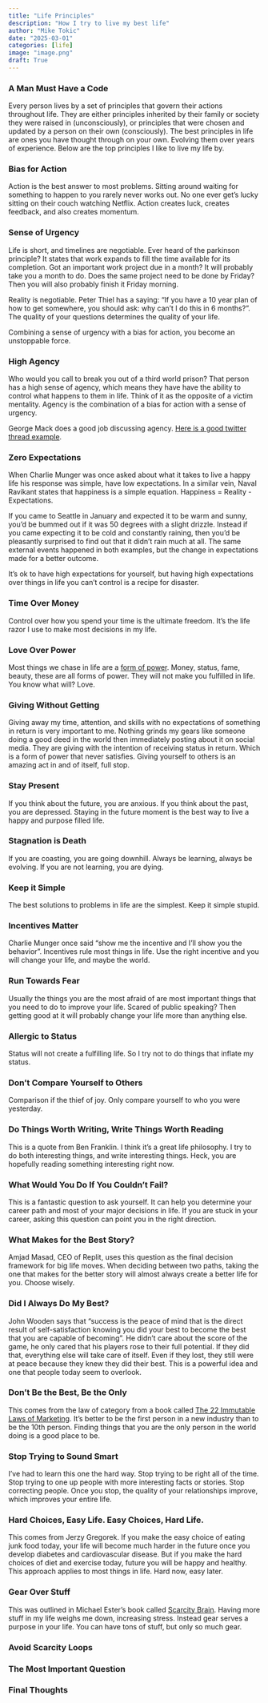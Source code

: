 ```yaml
---
title: "Life Principles"
description: "How I try to live my best life"
author: "Mike Tokic"
date: "2025-03-01"
categories: [life]
image: "image.png"
draft: True
---
```


### A Man Must Have a Code

Every person lives by a set of principles that govern their actions throughout life. They are either principles inherited by their family or society they were raised in (unconsciously), or principles that were chosen and updated by a person on their own (consciously). The best principles in life are ones you have thought through on your own. Evolving them over years of experience. Below are the top principles I like to live my life by.  

### Bias for Action

Action is the best answer to most problems. Sitting around waiting for something to happen to you rarely never works out. No one ever get's lucky sitting on their couch watching Netflix. Action creates luck, creates feedback, and also creates momentum. 

### Sense of Urgency

Life is short, and timelines are negotiable. Ever heard of the parkinson principle? It states that work expands to fill the time available for its completion. Got an important work project due in a month? It will probably take you a month to do. Does the same project need to be done by Friday? Then you will also probably finish it Friday morning. 

Reality is negotiable. Peter Thiel has a saying: "If you have a 10 year plan of how to get somewhere, you should ask: why can't I do this in 6 months?". The quality of your questions determines the quality of your life. 

Combining a sense of urgency with a bias for action, you become an unstoppable force. 

### High Agency

Who would you call to break you out of a third world prison? That person has a high sense of agency, which means they have have the ability to control what happens to them in life. Think of it as the opposite of a victim mentality. Agency is the combination of a bias for action with a sense of urgency. 

George Mack does a good job discussing agency. [Here is a good twitter thread example](https://x.com/george__mack/status/1661426260327759902?ref_src=twsrc%5Etfw%7Ctwcamp%5Etweetembed%7Ctwterm%5E1661426260327759902%7Ctwgr%5E7eacc97032d4e2d008f3d1d669bb67c347937b2c%7Ctwcon%5Es1_&ref_url=https%3A%2F%2Fapp.beehiiv.com%2Flogin%3F_gl%3D11bn3wdj_gaNTI1OTM1NjEuMTY4NjMyNDQzMg.._ga_E6Y4WLQ2ECMTY4NjMyNDQzMi4xLjAuMTY4NjMyNDQzMi42MC4wLjA.&utm_source=clouds-and-dirt.beehiiv.com&utm_medium=referral&utm_campaign=lindy-library-the-0-1-of-ideas-i-ve-found). 

### Zero Expectations

When Charlie Munger was once asked about what it takes to live a happy life his response was simple, have low expectations. In a similar vein, Naval Ravikant states that happiness is a simple equation. Happiness = Reality - Expectations. 

If you came to Seattle in January and expected it to be warm and sunny, you'd be bummed out if it was 50 degrees with a slight drizzle. Instead if you came expecting it to be cold and constantly raining, then you'd be pleasantly surprised to find out that it didn't rain much at all. The same external events happened in both examples, but the change in expectations made for a better outcome. 

It's ok to have high expectations for yourself, but having high expectations over things in life you can't control is a recipe for disaster. 

### Time Over Money

Control over how you spend your time is the ultimate freedom. It's the life razor I use to make most decisions in my life. 

### Love Over Power

Most things we chase in life are a [form of power](https://mftokic.github.io/posts/2024-03-13-power-pursuits/). Money, status, fame, beauty, these are all forms of power. They will not make you fulfilled in life. You know what will? Love.  

### Giving Without Getting

Giving away my time, attention, and skills with no expectations of something in return is very important to me. Nothing grinds my gears like someone doing a good deed in the world then immediately posting about it on social media. They are giving with the intention of receiving status in return. Which is a form of power that never satisfies. Giving yourself to others is an amazing act in and of itself, full stop. 

### Stay Present

If you think about the future, you are anxious. If you think about the past, you are depressed. Staying in the future moment is the best way to live a happy and purpose filled life. 

### Stagnation is Death

If you are coasting, you are going downhill. Always be learning, always be evolving. If you are not learning, you are dying. 

### Keep it Simple

The best solutions to problems in life are the simplest. Keep it simple stupid. 

### Incentives Matter 

Charlie Munger once said "show me the incentive and I'll show you the behavior". Incentives rule most things in life. Use the right incentive and you will change your life, and maybe the world. 

### Run Towards Fear 

Usually the things you are the most afraid of are most important things that you need to do to improve your life. Scared of public speaking? Then getting good at it will probably change your life more than anything else. 

### Allergic to Status 

Status will not create a fulfilling life. So I try not to do things that inflate my status. 

### Don't Compare Yourself to Others

Comparison if the thief of joy. Only compare yourself to who you were yesterday. 

### Do Things Worth Writing, Write Things Worth Reading 

This is a quote from Ben Franklin. I think it's a great life philosophy. I try to do both interesting things, and write interesting things. Heck, you are hopefully reading something interesting right now. 

### What Would You Do If You Couldn't Fail?

This is a fantastic question to ask yourself. It can help you determine your career path and most of your major decisions in life. If you are stuck in your career, asking this question can point you in the right direction. 

### What Makes for the Best Story?

Amjad Masad, CEO of Replit, uses this question as the final decision framework for big life moves. When deciding between two paths, taking the one that makes for the better story will almost always create a better life for you. Choose wisely. 

### Did I Always Do My Best?

John Wooden says that "success is the peace of mind that is the direct result of self-satisfaction knowing you did your best to become the best that you are capable of becoming". He didn't care about the score of the game, he only cared that his players rose to their full potential. If they did that, everything else will take care of itself. Even if they lost, they still were at peace because they knew they did their best. This is a powerful idea and one that people today seem to overlook. 

### Don't Be the Best, Be the Only

This comes from the law of category from a book called [The 22 Immutable Laws of Marketing](https://a.co/d/9bse5C6). It's better to be the first person in a new industry than to be the 10th person. Finding things that you are the only person in the world doing is a good place to be. 

### Stop Trying to Sound Smart

I've had to learn this one the hard way. Stop trying to be right all of the time. Stop trying to one up people with more interesting facts or stories. Stop correcting people. Once you stop, the quality of your relationships improve, which improves your entire life. 

### Hard Choices, Easy Life. Easy Choices, Hard Life.

This comes from Jerzy Gregorek. If you make the easy choice of eating junk food today, your life will become much harder in the future once you develop diabetes and cardiovascular disease. But if you make the hard choices of diet and exercise today, future you will be happy and healthy. This approach applies to most things in life. Hard now, easy later. 

### Gear Over Stuff 

This was outlined in Michael Ester's book called [Scarcity Brain](https://a.co/d/2GHLZeR). Having more stuff in my life weighs me down, increasing stress. Instead gear serves a purpose in your life. You can have tons of stuff, but only so much gear.  

### Avoid Scarcity Loops

### The Most Important Question

### Final Thoughts 

